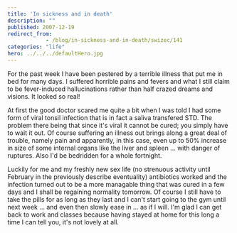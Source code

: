 ```yaml
---
title: 'In sickness and in death'
description: ""
published: 2007-12-19
redirect_from: 
            - /blog/in-sickness-and-in-death/swizec/141
categories: "life"
hero: ../../../defaultHero.jpg
---
```


For the past week I have been pestered by a terrible illness that put me in bed for many days. I suffered horrible pains and fevers and what I still claim to be fever-induced hallucinations rather than half crazed dreams and visions. It looked so real!

At first the good doctor scared me quite a bit when I was told I had some form of viral tonsil infection that is in fact a saliva transfered STD. The problem there being that since it's viral it cannot be cured; you simply have to wait it out. Of course suffering an illness out brings along a great deal of trouble, namely pain and apparently, in this case, even up to 50% increase in size of some internal organs like the liver and spleen ... with danger of ruptures. Also I'd be bedridden for a whole fortnight.

Luckily for me and my freshly new sex life (no strenuous activity until February in the previously describe eventuality) antibiotics worked and the infection turned out to be a more managable thing that was cured in a few days and I shall be regaining normality tomorrow. Of course I still have to take the pills for as long as they last and I can't start going to the gym until next week ... and even then slowly ease in ... as if I will. I'm glad I can get back to work and classes because having stayed at home for this long a time I can tell you, it's not lovely at all.
